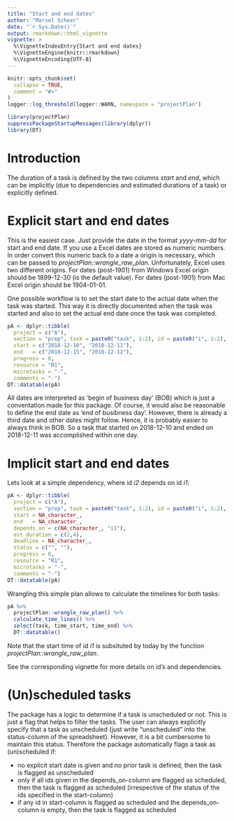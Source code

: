 ```yaml
---
title: "Start and end dates"
author: "Marsel Scheer"
date: "`r Sys.Date()`"
output: rmarkdown::html_vignette
vignette: >
  %\VignetteIndexEntry{Start and end dates}
  %\VignetteEngine{knitr::rmarkdown}
  %\VignetteEncoding{UTF-8}
---
```


```r
knitr::opts_chunk$set(
  collapse = TRUE,
  comment = "#>"
)
logger::log_threshold(logger::WARN, namespace = "projectPlan")

library(projectPlan)
suppressPackageStartupMessages(library(dplyr))
library(DT)
```

# Introduction

The duration of a task is defined by the two columns *start* and *end*, which 
can be implicitly (due to dependencies and estimated durations of a task) or explicitly defined.

# Explicit start and end dates

This is the easiest case. Just provide the date in the format *yyyy-mm-dd* for start and end date.
If you use a Excel dates are stored as numeric numbers. In order convert this numeric back to a 
date a origin is necessary, which can be passed to *projectPlan::wrangle_raw_plan*. 
Unfortunately, Excel uses two different origins. For dates (post-1901) from Windows Excel origin 
should be 1899-12-30 (is the default value). For dates (post-1901) from Mac Excel origin should 
be 1904-01-01. 

One possible workflow is to set the start date to the actual date when the task was started. 
This way it is directly documented when the task was started and also to set the
actual end date once the task was completed. 

```r
pA <- dplyr::tibble(
  project = c("A"), 
  section = "prep", task = paste0("task", 1:2), id = paste0("i", 1:2), 
  start = c("2018-12-10", "2018-12-11"),
  end   = c("2018-12-15", "2018-12-12"),
  progress = 0, 
  resource = "R1",
  microtasks = "-",
  comments = "-")
DT::datatable(pA)
```
All dates are interpreted as 'begin of business day' (BOB) which is just a conventation made 
for this package. Of course, it would also be reasonable
to define the end date as 'end of busibness day'. However, there is already a third date and
other dates might follow. Hence, it is probably easier to always think in BOB. So a task that
started on 2018-12-10 and ended on 2018-12-11 was accomplished within one day.


# Implicit start and end dates

Lets look at a simple dependency, where id *i2* depends on id *i1*:
```r
pA <- dplyr::tibble(
  project = c("A"), 
  section = "prep", task = paste0("task", 1:2), id = paste0("i", 1:2), 
  start = NA_character_,
  end   = NA_character_,
  depends_on = c(NA_character_, "i1"),
  est_duration = c(2,4),
  deadline = NA_character_,
  status = c("", ""),
  progress = 0, 
  resource = "R1",
  microtasks = "-",
  comments = "-")
DT::datatable(pA)
```

Wrangling this simple plan allows to calculate the timelines for both tasks:

```r
pA %>% 
  projectPlan::wrangle_raw_plan() %>% 
  calculate_time_lines() %>% 
  select(task, time_start, time_end) %>% 
  DT::datatable()
```

Note that the start time of id *i1* is subsituted by today by the function 
*projectPlan::wrangle_raw_plan*.

See the corresponding vignette for more details on id's and dependencies.

# (Un)scheduled tasks

The package has a logic to determine if a task is unscheduled or not.
This is just a flag that helps to filter the tasks. The user can always
explicitly specify that a task as unscheduled (just write "unscheduled" 
into the status-column of the spreadsheet). However, it is a bit
cumbersome to maintain this status. Therefore the package automatically
flags a task as (un)scheduled if:

* no explicit start date is given and no prior task is defined, then the task is flagged as unscheduled 
* only if all ids given in the depends_on-column are flagged as scheduled, then the task is flagged as scheduled (irrespective of the status of the ids specified in the start-column)
* if any id in start-column is flagged as scheduled and the depends_on-column is empty, then the task is flagged as scheduled